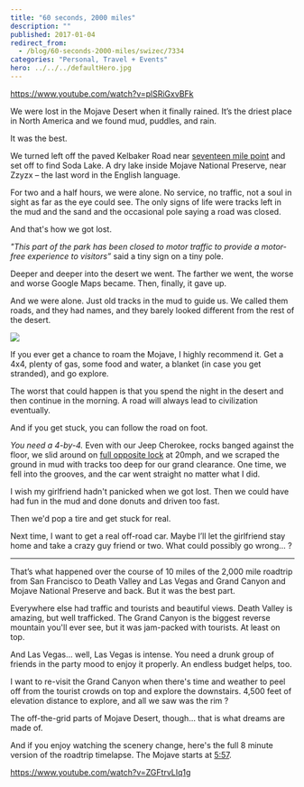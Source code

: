 ```yaml
---
title: "60 seconds, 2000 miles"
description: ""
published: 2017-01-04
redirect_from:
  - /blog/60-seconds-2000-miles/swizec/7334
categories: "Personal, Travel + Events"
hero: ../../../defaultHero.jpg
---
```


https://www.youtube.com/watch?v=plSRiGxvBFk

We were lost in the Mojave Desert when it finally rained. It’s the driest place in North America and we found mud, puddles, and rain.

It was the best.

We turned left off the paved Kelbaker Road near [seventeen mile point](https://www.google.com/maps/place/Soda+Lake/@35.2177389,-115.8921703,3920m/data=!3m1!1e3!4m5!3m4!1s0x80c5a2f67c7237db:0xc0edfaaf9e63aa37!8m2!3d35.16519!4d-116.07142) and set off to find Soda Lake. A dry lake inside Mojave National Preserve, near Zzyzx – the last word in the English language.

For two and a half hours, we were alone. No service, no traffic, not a soul in sight as far as the eye could see. The only signs of life were tracks left in the mud and the sand and the occasional pole saying a road was closed.

And that's how we got lost.

_"This part of the park has been closed to motor traffic to provide a motor-free experience to visitors”_ said a tiny sign on a tiny pole.

Deeper and deeper into the desert we went. The farther we went, the worse and worse Google Maps became. Then, finally, it gave up.

And we were alone. Just old tracks in the mud to guide us. We called them roads, and they had names, and they barely looked different from the rest of the desert.

![](https://swizec.com/wp-content/uploads/2017/01/desert-roads.jpeg)

If you ever get a chance to roam the Mojave, I highly recommend it. Get a 4x4, plenty of gas, some food and water, a blanket (in case you get stranded), and go explore.

The worst that could happen is that you spend the night in the desert and then continue in the morning. A road will always lead to civilization eventually.

And if you get stuck, you can follow the road on foot.

_You need a 4-by-4._ Even with our Jeep Cherokee, rocks banged against the floor, we slid around on [full opposite lock](https://en.wikipedia.org/wiki/Opposite_lock) at 20mph, and we scraped the ground in mud with tracks too deep for our grand clearance. One time, we fell into the grooves, and the car went straight no matter what I did.

I wish my girlfriend hadn't panicked when we got lost. Then we could have had fun in the mud and done donuts and driven too fast.

Then we'd pop a tire and get stuck for real.

Next time, I want to get a real off-road car. Maybe I’ll let the girlfriend stay home and take a crazy guy friend or two. What could possibly go wrong… ?

---

That’s what happened over the course of 10 miles of the 2,000 mile roadtrip from San Francisco to Death Valley and Las Vegas and Grand Canyon and Mojave National Preserve and back. But it was the best part.

Everywhere else had traffic and tourists and beautiful views. Death Valley is amazing, but well trafficked. The Grand Canyon is the biggest reverse mountain you'll ever see, but it was jam-packed with tourists. At least on top.

And Las Vegas… well, Las Vegas is intense. You need a drunk group of friends in the party mood to enjoy it properly. An endless budget helps, too.

I want to re-visit the Grand Canyon when there's time and weather to peel off from the tourist crowds on top and explore the downstairs. 4,500 feet of elevation distance to explore, and all we saw was the rim ?

The off-the-grid parts of Mojave Desert, though… that is what dreams are made of.

And if you enjoy watching the scenery change, here's the full 8 minute version of the roadtrip timelapse. The Mojave starts at [5:57](https://youtu.be/ZGFtrvLIq1g?t=357).

https://www.youtube.com/watch?v=ZGFtrvLIq1g
